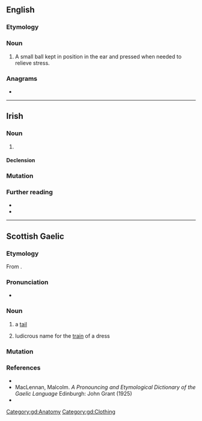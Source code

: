==English==

===Etymology===
{{compound|en|ear|ball}}

===Noun===
{{en-noun}}

# {{lb|en|acupuncture}} A small ball kept in position in the ear and pressed when needed to relieve stress.

===Anagrams===
* {{anagrams|en|a=aabellr|bare all}}

----

==Irish==

===Noun===
{{ga-noun|m|earbaill|earbaill}}

# {{alternative form of|ga|eireaball}}

====Declension====
{{ga-decl-m1|e|arball|arbaill}}

===Mutation===
{{ga-mut|msn}}

===Further reading===
* {{R:ga:Ó Dónaill}}
* {{R:Dinneen}}

----

==Scottish Gaelic==

===Etymology===
From {{inh|gd|sga|erball}}.

===Pronunciation===
* {{IPA|gd|['ɛɾɛpəɫ]}}

===Noun===
{{gd-noun|g=m|gen=earbaill|pl=earbaill}}

# a [[tail]]
#: {{ux|gd|'''earball''' an each|inline=1|t=paddock-pipe, horse-tail}}
#: {{ux|gd|bun an '''earbaill'''|inline=1|t=the rump}}
#: {{ux|gd|'''earball''' sguabach|inline=1|t=a bushy tail}}
# ludicrous name for the [[train]] of a dress

===Mutation===
{{gd-mut-vowel}}

===References===
* {{R:Dwelly}}
* MacLennan, Malcolm. ''A Pronouncing and Etymological Dictionary of the Gaelic Language'' Edinburgh: John Grant (1925)
* {{R:DIL|20216|head=erball}}

[[Category:gd:Anatomy]]
[[Category:gd:Clothing]]